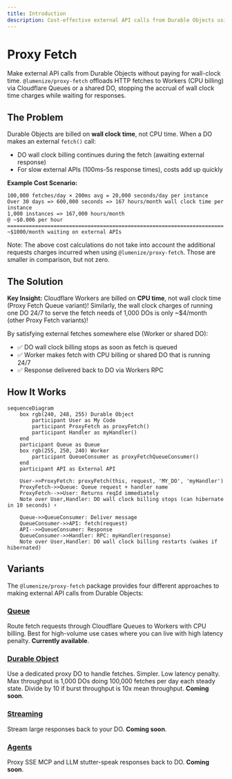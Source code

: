 ```yaml
---
title: Introduction
description: Cost-effective external API calls from Durable Objects using Cloudflare Queues
---
```


# Proxy Fetch

Make external API calls from Durable Objects without paying for wall-clock time. 
`@lumenize/proxy-fetch` offloads HTTP fetches to Workers (CPU billing) via 
Cloudflare Queues or a shared DO, stopping the accrual of wall clock time charges while 
waiting for responses.

## The Problem

Durable Objects are billed on **wall clock time**, not CPU time. When a DO makes an external `fetch()` call:
- DO wall clock billing continues during the fetch (awaiting external response)
- For slow external APIs (100ms-5s response times), costs add up quickly

**Example Cost Scenario:**
```
100,000 fetches/day × 200ms avg = 20,000 seconds/day per instance
Over 30 days => 600,000 seconds => 167 hours/month wall clock time per instance
1,000 instances => 167,000 hours/month
@ ~$0.006 per hour
======================================================================
~$1000/month waiting on external APIs
```

Note: The above cost calculations do not take into account the additional requests
charges incurred when using `@lumenize/proxy-fetch`. Those are smaller in comparison, 
but not zero.

## The Solution

**Key Insight:** Cloudflare Workers are billed on **CPU time**, not wall clock time 
(Proxy Fetch Queue variant)! Similarly, the wall clock charges of running one DO 24/7 to 
serve the fetch needs of 1,000 DOs is only ~$4/month (other Proxy Fetch variants)!

By satisfying external fetches somewhere else (Worker or shared DO):
- ✅ DO wall clock billing stops as soon as fetch is queued
- ✅ Worker makes fetch with CPU billing or shared DO that is running 24/7
- ✅ Response delivered back to DO via Workers RPC

## How It Works

```mermaid @skip-check
sequenceDiagram
    box rgb(240, 248, 255) Durable Object
        participant User as My Code
        participant ProxyFetch as proxyFetch()
        participant Handler as myHandler()
    end
    participant Queue as Queue
    box rgb(255, 250, 240) Worker
        participant QueueConsumer as proxyFetchQueueConsumer()
    end
    participant API as External API

    User->>ProxyFetch: proxyFetch(this, request, 'MY_DO', 'myHandler')
    ProxyFetch->>Queue: Queue request + handler name
    ProxyFetch-->>User: Returns reqId immediately
    Note over User,Handler: DO wall clock billing stops (can hibernate in 10 seconds) ⚡

    Queue->>QueueConsumer: Deliver message
    QueueConsumer->>API: fetch(request)
    API-->>QueueConsumer: Response
    QueueConsumer->>Handler: RPC: myHandler(response)
    Note over User,Handler: DO wall clock billing restarts (wakes if hibernated)
```

## Variants

The `@lumenize/proxy-fetch` package provides four different approaches to making external API calls from Durable Objects:

### [Queue](/docs/proxy-fetch/queue)
Route fetch requests through Cloudflare Queues to Workers with CPU billing. Best for 
high-volume use cases where you can live with high latency penalty. 
**Currently available**.

### [Durable Object](/docs/proxy-fetch/durable-object)
Use a dedicated proxy DO to handle fetches. Simpler. Low latency penalty. 
Max throughput is 1,000 DOs doing 100,000 fetches per day each steady state. 
Divide by 10 if burst throughput is 10x mean throughput. **Coming soon**.

### [Streaming](/docs/proxy-fetch/streaming)
Stream large responses back to your DO. **Coming soon**.

### [Agents](/docs/proxy-fetch/agents)
Proxy SSE MCP and LLM stutter-speak responses back to DO. **Coming soon**.
